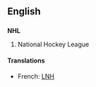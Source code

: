 ==English==
==={{initialism}}===
{{wikipedia}}
'''NHL'''
# {{US}}{{Canada}}{{sport}} National Hockey League

====Translations====
*French: [[LNH]]